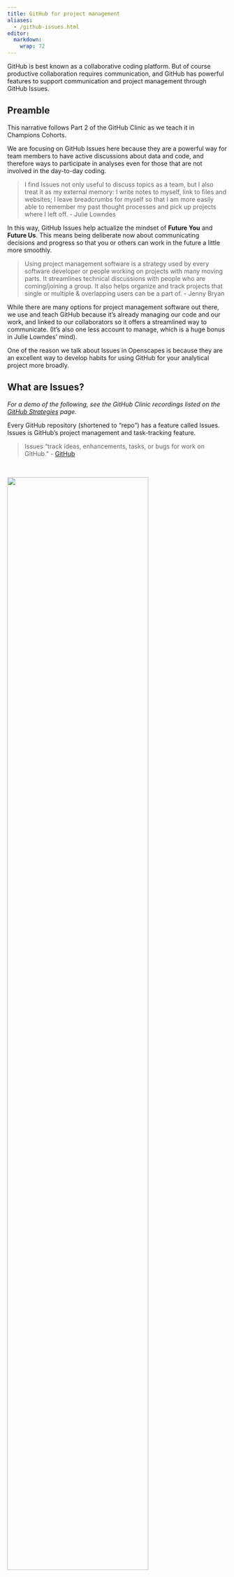 ```yaml
---
title: GitHub for project management
aliases: 
  - /github-issues.html  
editor: 
  markdown: 
    wrap: 72
---
```


GitHub is best known as a collaborative coding platform. But of course
productive collaboration requires communication, and GitHub has powerful
features to support communication and project management through GitHub
Issues.

## Preamble

This narrative follows Part 2 of the GitHub Clinic as we teach it in
Champions Cohorts.

We are focusing on GitHub Issues here because they are a powerful way
for team members to have active discussions about data and code, and
therefore ways to participate in analyses even for those that are not
involved in the day-to-day coding.

> I find Issues not only useful to discuss topics as a team, but I also
> treat it as my external memory: I write notes to myself, link to files
> and websites; I leave breadcrumbs for myself so that I am more easily
> able to remember my past thought processes and pick up projects where
> I left off. - Julie Lowndes

In this way, GitHub Issues help actualize the mindset of **Future You**
and **Future Us**. This means being deliberate now about communicating
decisions and progress so that you or others can work in the future a
little more smoothly.

> Using project management software is a strategy used by every software
> developer or people working on projects with many moving parts. It
> streamlines technical discussions with people who are coming/joining a
> group. It also helps organize and track projects that single or
> multiple & overlapping users can be a part of. - Jenny Bryan

While there are many options for project management software out there,
we use and teach GitHub because it's already managing our code and our
work, and linked to our collaborators so it offers a streamlined way to
communicate. (It's also one less account to manage, which is a huge
bonus in Julie Lowndes' mind).

One of the reason we talk about Issues in Openscapes is because they are
an excellent way to develop habits for using GitHub for your analytical
project more broadly.

## What are Issues?

*For a demo of the following, see the GitHub Clinic recordings listed on
the [GitHub Strategies](/core-lessons/github/index.qmd#github-clinic)
page.*

Every GitHub repository (shortened to "repo") has a feature called
Issues. Issues is GitHub's project management and task-tracking feature.

> Issues “track ideas, enhancements, tasks, or bugs for work on
> GitHub.” - [GitHub](https://help.github.com/en/articles/about-issues)

<br>

![](images/issues-intro.png){fig-align="center" width="80%"}

```{=html}
<!---
# https://blog.revolutionanalytics.com/2017/06/rmarkdown-tricks.html
# http://www.zevross.com/blog/2017/06/19/tips-and-tricks-for-working-with-images-and-figures-in-r-markdown-documents/
# https://www.w3schools.com/howto/howto_css_image_center.asp
--->
```
<br>

[Jenny Bryan](https://jennybryan.org/about/) has an excellent summary of
Issues in her article "Excuse Me, Do You Have a Moment to Talk About
Version Control?" (open-access pre-print from
[PeerJ](https://peerj.com/preprints/3159/), published in [The American
Statistican](https://www.tandfonline.com/doi/full/10.1080/00031305.2017.1399928)):

> GitHub issues are another powerful feature of the platform. Recall
> that we are repurposing Git, a tool that facilitates software
> development. Think of the issues for a project as its bug tracker. For
> projects that are not pure software development, we co-opt this
> machinery to organize our to-do list more generally. The basic unit is
> an issue and you can interact with one in two ways.

> First, issues are integrated into the project's web interface on
> GitHub, with a rich set of options for linking to project files and
> incremental changes. Second, issues and their associated comment
> threads appear in your email, just like regular messages (this can, of
> course, be configured). The result is that all correspondence about a
> project comes through your normal channels, but is also tracked inside
> the project itself, with excellent navigability and search
> capabilities. For software, issues are used to track bugs and feature
> requests. In a data analysis project, you might open an issue to flesh
> out a specific sub-analysis or to develop a complicated figure. In a
> course, we use them to manage homework submission, marking, and peer
> review.

> Issues can be assigned to specific people and they can be labelled,
> e.g. "bug", "simulation- study", or "final-exam". Coupled with the
> ability to cross-link issues and the project files or file changes,
> you have extraordinary power to document why things have happened in
> the past and to organize what needs to happen in the future.

<br>

You create an Issue for a topic, and use it track progress or ask
questions. You can provide links, describe updates, link to other
Issues, and you can close the Issue when it is completed. You can also
re-open previously-closed Issues.

Every GitHub repository has this Issues feature. This means that
sometimes Issues are public and sometimes they are private.

-   In a public repo, anyone with a GitHub username can create and
    comment on issues.
-   In a private repo, only users with permission can create and comment
    on issues, or see them at all

GitHub search is awesome – it will search all of your files and Issues!
<!---I find this really helpful...--->

## Issues in the Wild

Here are some examples of "traditional" and "non-traditional" use of
issues.

[ggplot2's Issues](https://github.com/tidyverse/ggplot2/issues) is an
example of what I think is the "traditional" use of Issues, which is in
a pretty pure software development context. This is a public repository,
and all topics are directly related to ggplot2. Issues are largely used
to report bugs, troubleshoot and sometimes to request features. Note the
"Filters" feature on the top-left: this by default will search through
the Issues that are still open, but you can also change this if you
wanted to search also for closed Issues (just below "Filters" you can
see that there are over 2000 closed Issues, documenting the innovation
that's been ongoing in ggplot2).

<br>

![](images/issues-ggplot2.png){fig-align="center" width="80%"}

<br>

[MozillaFestival's
Issues](https://github.com/MozillaFestival/mozfest-program-2018/issues)
are an example of a less "traditional", but increasingly common use of
Issues: for project submissions, coordination, and community engagement.
It is also an example of the use of labels: those colorful tags that
help group and categorize the Issues. To the right of "Filters", you'll
see a "Labels" button: clicking on this will give you a list of all the
labels and how many Issues are tagged with each label. There are also
options to create new labels.

<br>

![](images/issues-mozfest.png){fig-align="center" width="80%"}

<br>

OHI-Science's Issues below, are also an example of less "traditional"
use of Issues but perhaps also somewhat common. Here, the OHI team
created a private repository where Issues are used for private
conversations and archiving ideas and discussions: the OHI-Science team
uses issues instead of email to have private, archived, searchable
conversations about scientific methods as described in [Lowndes et al.
2017](https://www.nature.com/articles/s41559-017-0160). The team is
diligent about having important science conversations in these Issues,
rather than those conversations being lost in emails or Slack. This is
more organized and also makes onboarding team members much smoother
since the team does not need to forward emails to new team members and
tease through attachements.

<br>

![](images/issues-ohiscience.png){fig-align="center" width="80%"}

<br>

## How to use Issues

### Creating a new Issue

When you click on the green "New Issue" button", you're asked to give a
Title and Leave a Comment. You can also attach files or images by
dragging them into the Issue.

Then you'll be able to Submit the Issue. On the right side, you'll see
options to Assign someone to the Issue, add a Label, add it to a
Project, or add it to a Milestone. We'll explore these features a bit
more in a moment.

<br>

![](images/issues-create.png){fig-align="center" width="80%"}

<br>

When you click Submit, your Issue gets a number, which is now written
next to the title. This number is also part of the URL as well.

On the right of the Title, note that there is an "Edit" button if you
ever need to change the title of the Issue as the conversation evolves.
The Issue number will stay the same.

What happens if you want to edit the text of your Comment after you've
Submitted it? No problem. See that once you've submitted an Issue, there
is a blue bar at the top of the Comment, attributing your username to
this comment along with the date. At the very right of this blue bar,
there are 3 dots. Clicking here will give you the option to edit.

### Commenting

The great thing about Issues is that they are for conversations with
yourself and others. So once you've submitted an Issue, you can string
together additional Comments within this comment. Maybe you asked a
question, and someone else will respond with a solution or idea. They
might link to an Issue with a related topic, or an external link that
might be helpful.

You can also tag people in Issue Comments with the "\@" symbol. As noted
above, anyone who is part of the repository will automatically get email
notifications when comments are submitted. But tagging specific users
will also send them an email, and is a good way to bring folks into the
conversation who might not already be "watching" the whole repository.
In a public repository you can tag any GitHub user, and in a private
repository they have to have permission.

Each time there is a comment in the Issue thread, there will be a new
date marked in the blue bar at the top of the Issue. This is a nice way
to see how current conversations are.

And something really great is that you can click on the date — and watch
the URL change. This allows you to anchor to a specific comment within
the Issue thread. This is really useful if, for example, you wanted to
share a specific comment with someone else instead of having them scroll
down themselves. (Note: you can also click on the three dots at the
right of the blue Comment header to copy the anchored link).

<br>

![](images/issues-comment.png){fig-align="center" width="80%"}

<br>

### Markdown

Issues support Markdown. This means that you can add simple formatting
to your text, such as headers, bold and italics, lists, images, links,
and formatted code. To help you use Markdown formatting as you learn,
GitHub Issues have built-in help: there are icons between the Title and
the Comment of the Issue that will do the Markdown formatting for you,
and help you learn along the way.

There is also a "Preview" tab between the Title and Comment (next to the
"Write" tab, where you are by default) where you can preview what your
Markdown formatting looks like before you Submit the Issue. Submitting
the Issue will also render the Markdown formatting.

GitHub enables you to also create Markdown check-lists by typing
`- [ ]`. Once this is rendered, you can click it to check this box.
Alternatively, in Markdown you check a box by typing `- [x]`. The number
of checked and unchecked items will be visible in the Issue as well.

<br>

![](images/issues-checklist.png){fig-align="center" width="80%"}

<br>

### Linking to files

Linking to specific files or versions of files is good practice when you
are discussing it in an Issue: reduce the work for the person reading
the Issue (which might be Future You!). You can link to the file by
opening it in the browser and copying its URL and placing it in Markdown
formatting for hyperlinks: `[text to hyperlink](URL)`.

You can also navigate to a specific version of that file, or a specific
commit message, if you want to capture that file at a specific point in
time.

You can also anchor to specific lines within a file, which is useful if
you are requesting feedback on a specific part of an analysis or asking
for help troubleshooting. I can send someone to a specific place within
a file with the appropriate lines highlighted. For example
`[important code](https://github.com/Openscapes/issues-demo/blob/master/code-example.R#L12-L13)`
will render as [important
code](https://github.com/Openscapes/issues-demo/blob/master/code-example.R#L12-L13).

<br>

![](images/github-anchor-lines.png){fig-align="center" width="80%"}

<br>

### Assigning, Labels

On the right side of the Issue thread, there is the "metadata" for the
Issue. You can assign the Issue to a specific user, or label it with a
suite of labels that you can customize (when you click on labels, see
all the way at the bottom the option to edit labels. And there are other
ways to navigate there as well).

If you navigate back to the full list of Issue topics (which will have
the URL github.com/username-or-organization/repo-name/issues), you'll
see these metadata categories listed at the top as well, which lets you
filter or view based on these categories.

<br>

![](images/issues-labels.png){fig-align="center" width="80%"}

<br>

### Projects, Milestones

Projects and Milestones are further ways to organize and track progress
with your Issues.

Projects are a way to organize and prioritize your issues. It uses the
idea of a Kanban board, which
[Wikipedia](https://en.wikipedia.org/wiki/Kanban_board) says "visually
depict work at various stages of a process using cards to represent work
items and columns to represent each stage of the process. Cards are
moved from left to right to show progress and to help coordinate teams
performing the work." The simplest have 3 columns labeled "to do",
"doing" and "done".

You can use Projects for both Organization or personal projects. In
fact, you can have multiple projects within the same repository, so
different people can have different Projects organized within their
shared repository, for example.

You have a lot of control over how you will manage your Projects; at
this point I do not use all the features but have been playing around
with using them for Openscapes planning:

<br>

![](images/issues-projects.png){fig-align="center" width="80%"}

<br>

For examples of Projects, see
<https://nmfs-opensci.github.io/ResourceBook/content/project_management/github_project_boards.html>
as well as a 2024 [Openscapes Community Call: GitHub for NASA Openscapes
community calendaring & project
management](https://openscapes.org/blog/2024-02-28-github-community-call/).

Milestones are a way to attach deadlines to your Project (although you
do not need to identify a date if you don't want to). Once you create a
Milestone, you can add Issues to that Milestone to help track progress.
For example, maybe you have a presentation coming up and there are
several Issues that need to be addressed before then.

## Strategies for Issues

<!---TODO Issues are really powerful, but most powerful if they work for you--->

Every repo has Issues, but do you want to use Issues in every repo? It
helps to consider the purpose for the Issues.

Using Issues for “traditional” bug/features for code, it makes sense to
keep the repository public and have all Issues pertaining to that repo
there within that repo.

If you're using Issues for “non-traditional” research group and science
conversations, there are other considerations. Maybe you do want a
private repository, but even so you'll want to think ahead. Will you
eventually make that repo public when you publish your study? Changing a
repo from private to public (or vice versa, both are possible in the
repository's Settings) will make not only the code and files of that
repo public, but also all the Issues. Which is fine, but it might add
considerations in terms of what is discussed in those Issues.

### Ocean Health Index example

Here is an example of the Ocean Health Index team’s thought process &
strategy.

Our team works within a GitHub Organization called "OHI-Science". Within
that Organization, we work in many repositories, with different
combinations of people working primarily within different repositories.
For coherence, we didn’t want to have conversations in Issues within
each of those repositories because it would make finding those
conversations more difficult (although now GitHub can search all
Issues/code across an Organization!).

We also wanted our repos to be public, but to have private conversations
using the Issues feature.

These two needs led us to create a single private repository named
“issues”, and we only use it for Issues. This works really well for us,
especially since our team-lead can engage in these discussions by
receiving emails about the Issues in their inbox, and can respond
without having to go to GitHub.com.

## Your Turn: Create & comment on issues

We will break into groups and you can explore some of these features in
Issues. Here is what to do:

-   Go to
    [github.com/openscapes/demo/issues](https://github.com/openscapes/demo/issues)
-   Create an issue, tag people in your breakout group (ask for their
    username)
-   Browse issues, comment in other issues
-   Try:
    -   Linking to the .md document you created in the previous chapter
    -   Creating a label and applying it, assigning people
    -   Adding Issues to a Project (create one if need be)
    -   Closing an Issue

Have fun! And throughout the process, talk to your breakout group, and
share what you learn.

Here's what your inbox will look like afterwards:

<br>

![](images/issues-inbox-crop.png){fig-align="center" width="80%"}

<br>

This is pretty rare to receive so many emails all at once. But you can
always switch your setting to "Not Watch" this repository so that you
only receive emails about Issues that you are tagged in.
